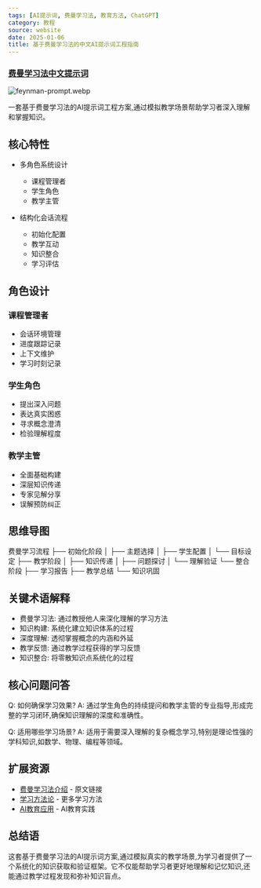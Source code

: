 ```yaml
---
tags: [AI提示词, 费曼学习法, 教育方法, ChatGPT]
category: 教程
source: website
date: 2025-01-06
title: 基于费曼学习法的中文AI提示词工程指南
---
```


### [费曼学习法中文提示词](https://www.hhsblog.me/posts/feynman-method-prompt/)

![feynman-prompt.webp](https://img.mengpeng.tech/i/2025/01/15/6787422470450.webp)

一套基于费曼学习法的AI提示词工程方案,通过模拟教学场景帮助学习者深入理解和掌握知识。

## 核心特性

- 多角色系统设计
  - 课程管理者
  - 学生角色
  - 教学主管
  
- 结构化会话流程
  - 初始化配置
  - 教学互动
  - 知识整合
  - 学习评估

## 角色设计

### 课程管理者
- 会话环境管理
- 进度跟踪记录
- 上下文维护
- 学习时刻记录

### 学生角色
- 提出深入问题
- 表达真实困惑
- 寻求概念澄清
- 检验理解程度

### 教学主管
- 全面基础构建
- 深层知识传递
- 专家见解分享
- 误解预防纠正

## 思维导图
费曼学习流程
├── 初始化阶段
│   ├── 主题选择
│   ├── 学生配置
│   └── 目标设定
├── 教学阶段
│   ├── 知识传递
│   ├── 问题探讨
│   └── 理解验证
└── 整合阶段
    ├── 学习报告
    ├── 教学总结
    └── 知识巩固

## 关键术语解释

- 费曼学习法: 通过教授他人来深化理解的学习方法
- 知识构建: 系统化建立知识体系的过程
- 深度理解: 透彻掌握概念的内涵和外延
- 教学反馈: 通过教学过程获得的学习反馈
- 知识整合: 将零散知识点系统化的过程

## 核心问题问答

Q: 如何确保学习效果?
A: 通过学生角色的持续提问和教学主管的专业指导,形成完整的学习闭环,确保知识理解的深度和准确性。

Q: 适用哪些学习场景?
A: 适用于需要深入理解的复杂概念学习,特别是理论性强的学科知识,如数学、物理、编程等领域。

## 扩展资源

- [费曼学习法介绍](https://www.hhsblog.me/posts/feynman-method-prompt/) - 原文链接
- [学习方法论](https://www.hhsblog.me/categories/learning/) - 更多学习方法
- [AI教育应用](https://www.hhsblog.me/tags/ai/) - AI教育实践

## 总结语

这套基于费曼学习法的AI提示词方案,通过模拟真实的教学场景,为学习者提供了一个系统化的知识获取和验证框架。它不仅能帮助学习者更好地理解和记忆知识,还能通过教学过程发现和弥补知识盲点。 